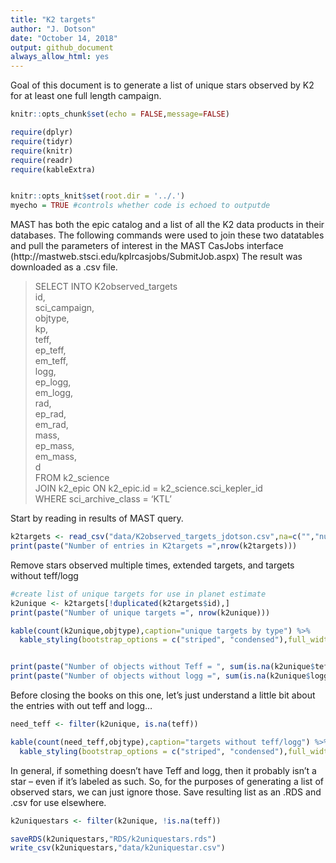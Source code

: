 ```yaml
---
title: "K2 targets"
author: "J. Dotson"
date: "October 14, 2018"
output: github_document
always_allow_html: yes
---
```


Goal of this document is to generate a list of unique stars observed by K2 for at least one full length campaign.

```r
knitr::opts_chunk$set(echo = FALSE,message=FALSE)

require(dplyr)
require(tidyr)
require(knitr)
require(readr)
require(kableExtra)


knitr::opts_knit$set(root.dir = '../.')
myecho = TRUE #controls whether code is echoed to outputde 
```

MAST has both the epic catalog and a list of all the K2 data products in their databases.  The following commands were used to join these two datatables and pull the parameters of interest in the MAST CasJobs interface (http://mastweb.stsci.edu/kplrcasjobs/SubmitJob.aspx)  The result was downloaded as a .csv file.  

>SELECT INTO K2observed_targets  
   id,  
   sci_campaign,  
   objtype,  
   kp,  
   teff,  
   ep_teff,  
   em_teff,  
   logg,  
   ep_logg,  
   em_logg,  
   rad,  
   ep_rad,  
   em_rad,  
   mass,  
   ep_mass,  
   em_mass,  
   d  
FROM k2_science  
JOIN k2_epic ON k2_epic.id = k2_science.sci_kepler_id  
WHERE sci_archive_class = 'KTL'  

Start by reading in results of MAST query.

```r

k2targets <- read_csv("data/K2observed_targets_jdotson.csv",na=c("","null"))
print(paste("Number of entries in K2targets =",nrow(k2targets)))

```




Remove stars observed multiple times, extended targets, and targets without teff/logg

```r

#create list of unique targets for use in planet estimate
k2unique <- k2targets[!duplicated(k2targets$id),]
print(paste("Number of unique targets =", nrow(k2unique)))

kable(count(k2unique,objtype),caption="unique targets by type") %>%
  kable_styling(bootstrap_options = c("striped", "condensed"),full_width=F,position="left")  


print(paste("Number of objects without Teff = ", sum(is.na(k2unique$teff))))
print(paste("Number of objects without logg =", sum(is.na(k2unique$logg))))


```

Before closing the books on this one, let's just understand a little bit about the entries with out teff and logg...

```r

need_teff <- filter(k2unique, is.na(teff))

kable(count(need_teff,objtype),caption="targets without teff/logg") %>%
  kable_styling(bootstrap_options = c("striped", "condensed"),full_width=F,position="left")


```

In general, if something doesn't have Teff and logg, then it probably isn't a star -- even if it's labeled as such.  So, for the purposes of generating a list of observed stars, we can just ignore those.  Save resulting list as an .RDS and .csv for use elsewhere.




```r

k2uniquestars <- filter(k2unique, !is.na(teff))

saveRDS(k2uniquestars,"RDS/k2uniquestars.rds")
write_csv(k2uniquestars,"data/k2uniquestar.csv")
```









